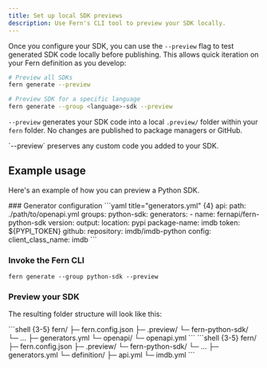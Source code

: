 ```yaml
---
title: Set up local SDK previews
description: Use Fern's CLI tool to preview your SDK locally.
---
```


Once you configure your SDK, you can use the `--preview` flag to test generated
SDK code locally before publishing. This allows quick iteration on your Fern definition
as you develop:

```bash
# Preview all SDKs
fern generate --preview

# Preview SDK for a specific language
fern generate --group <language>-sdk --preview

```

`--preview` generates your SDK code into a local `.preview/` folder within your
`fern` folder. No changes are published to package managers or GitHub. 

<Tip>
  `--preview` preserves any custom code you added to your SDK.
</Tip>

## Example usage

Here's an example of how you can preview a Python SDK. 

<Steps>
### Generator configuration
```yaml title="generators.yml" {4}
api: 
  path: ./path/to/openapi.yml
groups:
  python-sdk:
    generators:
      - name: fernapi/fern-python-sdk
        version: <Markdown src="/snippets/version-number.mdx"/>
        output:
          location: pypi
          package-name: imdb
          token: ${PYPI_TOKEN}
        github:
          repository: imdb/imdb-python
        config:
          client_class_name: imdb
```

### Invoke the Fern CLI

```shell
fern generate --group python-sdk --preview
```

### Preview your SDK

The resulting folder structure will look like this:

<Tabs>
<Tab title="OpenAPI">
```shell {3-5}
fern/
  ├─ fern.config.json
  ├─ .preview/
    └─ fern-python-sdk/
      └─ ...
  ├─ generators.yml
  └─ openapi/
    └─ openapi.yml
```
</Tab>
<Tab title="Fern Definition">
```shell {3-5}
fern/
  ├─ fern.config.json
  ├─ .preview/
    └─ fern-python-sdk/
      └─ ...
  ├─ generators.yml
  └─ definition/
    ├─ api.yml
    └─ imdb.yml
```
</Tab>
</Tabs>
</Steps>

